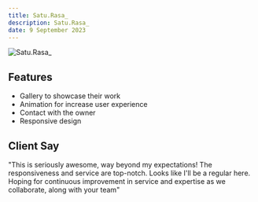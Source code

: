 ```yaml
---
title: Satu.Rasa_
description: Satu.Rasa_
date: 9 September 2023
---
```


![Satu.Rasa_](/assets/images/satu-rasa.png)

## Features

- Gallery to showcase their work
- Animation for increase user experience
- Contact with the owner
- Responsive design

## Client Say

"This is seriously awesome, way beyond my expectations! The responsiveness and service are top-notch. Looks like I'll be a regular here. Hoping for continuous improvement in service and expertise as we collaborate, along with your team"
